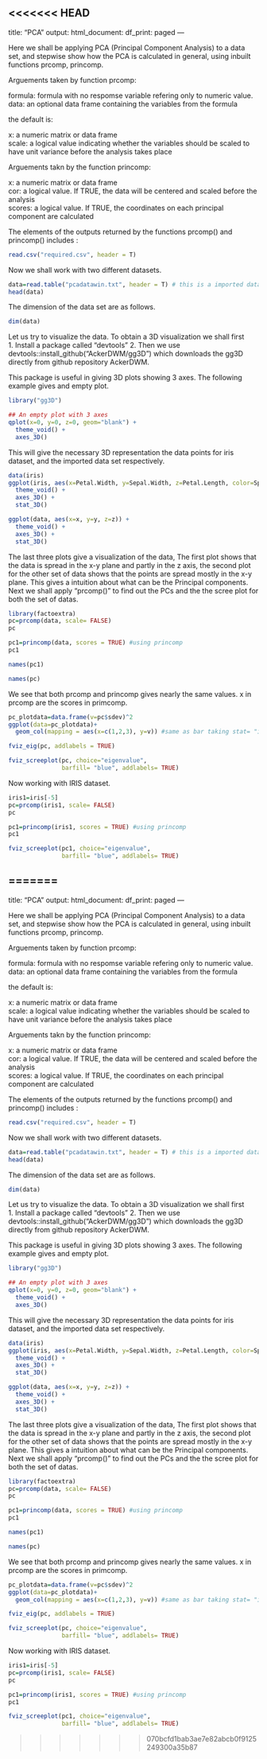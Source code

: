 <<<<<<< HEAD
---
title: "PCA"
output:
  html_document:
    df_print: paged
---

Here we shall be applying PCA (Principal Component Analysis) to a data set, and stepwise show how the PCA is calculated in general, using inbuilt functions prcomp, princomp. 

Arguements taken by function prcomp: 

formula: formula with no respomse variable refering only to numeric value. </br>
data: an optional data frame containing the variables from the formula </br>

the default is:

x: a numeric matrix or data frame </br>
scale: a logical value indicating whether the variables should be scaled to have unit variance before the analysis takes place

Arguements takn by the function princomp: 

x: a numeric matrix or data frame </br>
cor: a logical value. If TRUE, the data will be centered and scaled before the analysis </br>
scores: a logical value. If TRUE, the coordinates on each principal component are calculated

The elements of the outputs returned by the functions prcomp() and princomp() includes :

```r
read.csv("required.csv", header = T)
```

Now we shall work with two different datasets. 


```r
data=read.table("pcadatawin.txt", header = T) # this is a imported data set.
head(data)
```

The dimension of the data set are as follows. 

```r
dim(data) 
```

Let us try to visualize the data. To obtain a 3D visualization we shall first </br>
1. Install a package called "devtools"
2. Then we use devtools::install_github("AckerDWM/gg3D") which downloads the gg3D directly from github repository AckerDWM. 

This package is useful in giving 3D plots showing 3 axes. The following example gives and empty plot.


```r

library("gg3D")

## An empty plot with 3 axes
qplot(x=0, y=0, z=0, geom="blank") + 
  theme_void() +
  axes_3D()

```

This will give the necessary 3D representation the data points for iris dataset, and the imported data set respectively.  

```r
data(iris)
ggplot(iris, aes(x=Petal.Width, y=Sepal.Width, z=Petal.Length, color=Species)) + 
  theme_void() +
  axes_3D() +
  stat_3D()

```

```r
ggplot(data, aes(x=x, y=y, z=z)) + 
  theme_void() +
  axes_3D() +
  stat_3D()

```

The last three plots give a visualization of the data, The first plot shows that the data is spread in the x-y plane and partly in the z axis, the second plot for the other set of data shows that the points are spread mostly in the x-y plane. This gives a intuition about what can be the Principal components. Next we shall apply "prcomp()" to find out the PCs and the the scree plot for both the set of datas. 

```r
library(factoextra)
pc=prcomp(data, scale= FALSE)
pc
```
```r
pc1=princomp(data, scores = TRUE) #using princomp
pc1

```
```r
names(pc1)
```


```r
names(pc)

```

We see that both prcomp and princomp gives nearly the same values. x in prcomp are the scores in primcomp. 

```r
pc_plotdata=data.frame(v=pc$sdev)^2
ggplot(data=pc_plotdata)+
  geom_col(mapping = aes(x=c(1,2,3), y=v)) #same as bar taking stat= "identity by default
```

```r
fviz_eig(pc, addlabels = TRUE)
```

```r
fviz_screeplot(pc, choice="eigenvalue", 
               barfill= "blue", addlabels= TRUE)
```
Now working with IRIS dataset. 


```r
iris1=iris[-5]
pc=prcomp(iris1, scale= FALSE)
pc

```

```r
pc1=princomp(iris1, scores = TRUE) #using princomp
pc1

```

```r
fviz_screeplot(pc1, choice="eigenvalue", 
               barfill= "blue", addlabels= TRUE)

```

=======
---
title: "PCA"
output:
  html_document:
    df_print: paged
---

Here we shall be applying PCA (Principal Component Analysis) to a data set, and stepwise show how the PCA is calculated in general, using inbuilt functions prcomp, princomp. 

Arguements taken by function prcomp: 

formula: formula with no respomse variable refering only to numeric value. </br>
data: an optional data frame containing the variables from the formula </br>

the default is:

x: a numeric matrix or data frame </br>
scale: a logical value indicating whether the variables should be scaled to have unit variance before the analysis takes place

Arguements takn by the function princomp: 

x: a numeric matrix or data frame </br>
cor: a logical value. If TRUE, the data will be centered and scaled before the analysis </br>
scores: a logical value. If TRUE, the coordinates on each principal component are calculated

The elements of the outputs returned by the functions prcomp() and princomp() includes :

```r
read.csv("required.csv", header = T)
```

Now we shall work with two different datasets. 


```r
data=read.table("pcadatawin.txt", header = T) # this is a imported data set.
head(data)
```

The dimension of the data set are as follows. 

```r
dim(data) 
```

Let us try to visualize the data. To obtain a 3D visualization we shall first </br>
1. Install a package called "devtools"
2. Then we use devtools::install_github("AckerDWM/gg3D") which downloads the gg3D directly from github repository AckerDWM. 

This package is useful in giving 3D plots showing 3 axes. The following example gives and empty plot.


```r

library("gg3D")

## An empty plot with 3 axes
qplot(x=0, y=0, z=0, geom="blank") + 
  theme_void() +
  axes_3D()

```

This will give the necessary 3D representation the data points for iris dataset, and the imported data set respectively.  

```r
data(iris)
ggplot(iris, aes(x=Petal.Width, y=Sepal.Width, z=Petal.Length, color=Species)) + 
  theme_void() +
  axes_3D() +
  stat_3D()

```

```r
ggplot(data, aes(x=x, y=y, z=z)) + 
  theme_void() +
  axes_3D() +
  stat_3D()

```

The last three plots give a visualization of the data, The first plot shows that the data is spread in the x-y plane and partly in the z axis, the second plot for the other set of data shows that the points are spread mostly in the x-y plane. This gives a intuition about what can be the Principal components. Next we shall apply "prcomp()" to find out the PCs and the the scree plot for both the set of datas. 

```r
library(factoextra)
pc=prcomp(data, scale= FALSE)
pc
```
```r
pc1=princomp(data, scores = TRUE) #using princomp
pc1

```
```r
names(pc1)
```


```r
names(pc)

```

We see that both prcomp and princomp gives nearly the same values. x in prcomp are the scores in primcomp. 

```r
pc_plotdata=data.frame(v=pc$sdev)^2
ggplot(data=pc_plotdata)+
  geom_col(mapping = aes(x=c(1,2,3), y=v)) #same as bar taking stat= "identity by default
```

```r
fviz_eig(pc, addlabels = TRUE)
```

```r
fviz_screeplot(pc, choice="eigenvalue", 
               barfill= "blue", addlabels= TRUE)
```
Now working with IRIS dataset. 


```r
iris1=iris[-5]
pc=prcomp(iris1, scale= FALSE)
pc

```

```r
pc1=princomp(iris1, scores = TRUE) #using princomp
pc1

```

```r
fviz_screeplot(pc1, choice="eigenvalue", 
               barfill= "blue", addlabels= TRUE)

```

>>>>>>> 070bcfd1bab3ae7e82abcb0f9125249300a35b87
